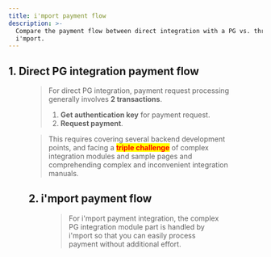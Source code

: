 ```yaml
---
title: i'mport payment flow
description: >-
  Compare the payment flow between direct integration with a PG vs. through
  i'mport.
---
```



## 1. Direct PG integration payment flow

<Figure src="/gitbook-assets/en/direct\_pg\_integration.png" caption="Direct PG integration payment flow" />

> For direct PG integration, payment request processing generally involves **2 transactions**.
>
> 1. **Get authentication key** for payment request.
> 2. **Request payment**.

> This requires covering several backend development points,
> and facing a <mark style="color:red;">**triple challenge**</mark> of complex integration modules
> and sample pages and comprehending complex and inconvenient integration manuals.

## 2. i'mport payment flow

<Figure src="/gitbook-assets/en/iamport\_flow.png" caption="i'mport payment flow" />

> For i'mport payment integration, the complex PG integration module part is handled by i'mport
> so that you can easily process payment without additional effort.
